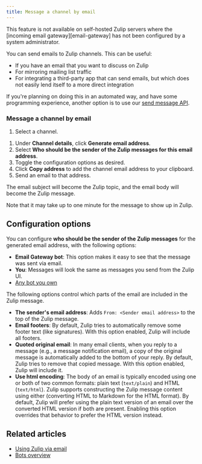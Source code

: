 ```yaml
---
title: Message a channel by email
---
```



<ZulipTip>
  This feature is not available on self-hosted Zulip servers where
  the [incoming email gateway][email-gateway] has not been
  configured by a system administrator.
</ZulipTip>

[email-gateway]: https://zulip.readthedocs.io/en/stable/production/email-gateway.html

You can send emails to Zulip channels. This can be useful:

* If you have an email that you want to discuss on Zulip
* For mirroring mailing list traffic
* For integrating a third-party app that can send emails, but which does not
  easily lend itself to a more direct integration

If you're planning on doing this in an automated way, and have some
programming experience, another option is to use our [send message
API](/api/send-message).

### Message a channel by email

<FlattenedSteps>
  <NavigationSteps target="relative/gear/channel-settings" />

  1. Select a channel.

  <SelectChannelViewGeneral />

  1. Under **Channel details**, click **Generate email address**.
  1. Select **Who should be the sender of the Zulip messages for this email
     address**.
  1. Toggle the configuration options as desired.
  1. Click **Copy address** to add the channel email address to your clipboard.
  1. Send an email to that address.
</FlattenedSteps>

The email subject will become the Zulip topic, and the email body will
become the Zulip message.

Note that it may take up to one minute for the message to show
up in Zulip.

## Configuration options

You can configure **who should be the sender of the Zulip messages** for the
generated email address, with the following options:

* **Email Gateway bot**: This option makes it easy to see that the message
  was sent via email.
* **You**: Messages will look the same as messages you send from the Zulip UI.
* [Any bot you own](/help/view-your-bots)

The following options control which parts of the email are included in the
Zulip message.

* **The sender's email address**: Adds `From: <Sender email address>` to
  the top of the Zulip message.
* **Email footers**: By default, Zulip tries to automatically remove some footer
  text (like signatures). With this option enabled, Zulip will include all footers.
* **Quoted original email**: In many email clients, when you reply to a message
  (e.g., a message notification email), a copy of the original message is
  automatically added to the bottom of your reply. By default, Zulip tries
  to remove that copied message. With this option enabled, Zulip will include it.
* **Use html encoding**: The body of an email is typically encoded using
  one or both of two common formats: plain text (`text/plain`) and
  HTML (`text/html`).  Zulip supports constructing the Zulip message
  content using either (converting HTML to Markdown for the HTML
  format).  By default, Zulip will prefer using the plain text version
  of an email over the converted HTML version if both are present.
  Enabling this option overrides that behavior to prefer the HTML version
  instead.

## Related articles

* [Using Zulip via email](/help/using-zulip-via-email)
* [Bots overview](/help/bots-overview)
